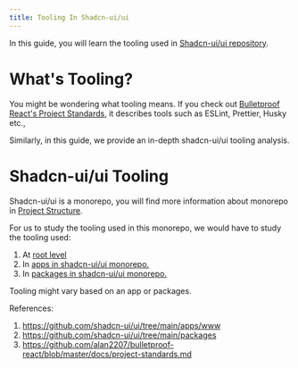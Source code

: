 ```yaml
---
title: Tooling In Shadcn-ui/ui
---
```


In this guide, you will learn the tooling used in [Shadcn-ui/ui repository](https://github.com/shadcn-ui/ui).

# What's Tooling?
You might be wondering what tooling means. If you check out [Bulletproof React's Project Standards](https://github.com/alan2207/bulletproof-react/blob/master/docs/project-standards.md),
it describes tools such as ESLint, Prettier, Husky etc.,

Similarly, in this guide, we provide an in-depth shadcn-ui/ui tooling analysis.

# Shadcn-ui/ui Tooling 

Shadcn-ui/ui is a monorepo, you will find more information about monorepo in [Project Structure](https://app.thinkthroo.com/architecture#project-structure).

For us to study the tooling used in this monorepo, we would have to study the tooling used:
1. At [root level](https://github.com/shadcn-ui/ui)
2. In [apps in shadcn-ui/ui monorepo.](https://github.com/shadcn-ui/ui/tree/main/apps/www)
3. In [packages in shadcn-ui/ui monorepo.](https://github.com/shadcn-ui/ui/tree/main/packages)

Tooling might vary based on an app or packages.

References:
1. https://github.com/shadcn-ui/ui/tree/main/apps/www
2. https://github.com/shadcn-ui/ui/tree/main/packages
3. https://github.com/alan2207/bulletproof-react/blob/master/docs/project-standards.md